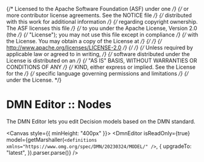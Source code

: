 {/* Licensed to the Apache Software Foundation (ASF) under one */}
{/* or more contributor license agreements. See the NOTICE file */}
{/* distributed with this work for additional information */}
{/* regarding copyright ownership. The ASF licenses this file */}
{/* to you under the Apache License, Version 2.0 (the */}
{/* "License"); you may not use this file except in compliance */}
{/* with the License. You may obtain a copy of the License at */}
{/*  */}
{/* http://www.apache.org/licenses/LICENSE-2.0 */}
{/*  */}
{/* Unless required by applicable law or agreed to in writing, */}
{/* software distributed under the License is distributed on an */}
{/* "AS IS" BASIS, WITHOUT WARRANTIES OR CONDITIONS OF ANY */}
{/* KIND, either express or implied. See the License for the */}
{/* specific language governing permissions and limitations */}
{/* under the License. */}



<Meta title="Reference/Nodes" />

# DMN Editor :: Nodes

The DMN Editor lets you edit Decision models based on the DMN standard.

<Canvas style={{ minHeight: "400px" }}>
  <DmnEditor
    isReadOnly={true}
    model={getMarshaller(`<definitions xmlns="https://www.omg.org/spec/DMN/20230324/MODEL/" />`, {
      upgradeTo: "latest",
    }).parser.parse()}
  />
</Canvas>

